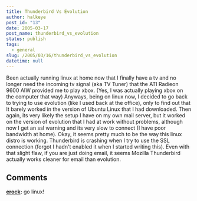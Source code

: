 ```yaml
---
title: Thunderbird Vs Evolution
author: halkeye
post_id: "13"
date: 2005-03-17
post_name: thunderbird_vs_evolution
status: publish
tags:
  - general
slug: /2005/03/16/thunderbird_vs_evolution
datetime: null
---
```


Been actually running linux at home now that I finally have a tv and no longer need the incoming tv signal (aka TV Tuner) that the ATI Radieon 9600 AIW provided me to play xbox. (Yes, I was actually playing xbox on the computer that way)
Anyways, being on linux now, I decided to go back to trying to use evolution (like I used back at the office), only to find out that It barely worked in the version of Ubuntu Linux that I had downloaded.
Then again, its very likely the setup I have on my own mail server, but it worked on the version of evolution that I had at work without problems, although now I get an ssl warning and its very slow to connect (I have poor bandwidth at home).
Okay, it seems pretty much to be the way this linux distro is working. Thunderbird is crashing when I try to use the SSL connection (forgot I hadn't enabled it when I started writing this).
Even with that slight flaw, if you are just doing email, it seems Mozilla Thunderbird actually works cleaner for email than evolution.

## Comments

**[erock](#41 "2005-09-27 20:07:05"):** go linux!

